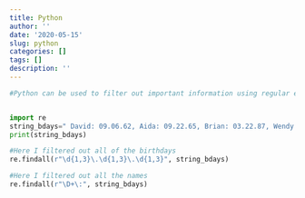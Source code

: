 ```yaml
---
title: Python
author: ''
date: '2020-05-15'
slug: python
categories: []
tags: []
description: ''
---
```


```python

#Python can be used to filter out important information using regular expressions. I created a list of birthdays for 7 different people.


import re
string_bdays=" David: 09.06.62, Aida: 09.22.65, Brian: 03.22.87, Wendy: 06.03.89, Dorian: 10.18.2006, Sabastian: 07.19.09, Sergio: 12.02.97, Alisha: 06.11.98"
print(string_bdays)

#Here I filtered out all of the birthdays
re.findall(r"\d{1,3}\.\d{1,3}\.\d{1,3}", string_bdays)

#Here I filtered out all the names
re.findall(r"\D+\:", string_bdays)
```